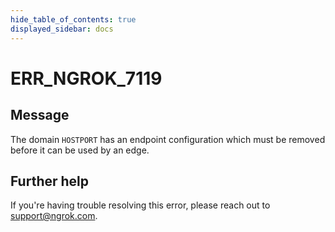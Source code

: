 ```yaml
---
hide_table_of_contents: true
displayed_sidebar: docs
---
```



# ERR_NGROK_7119

## Message

The domain `HOSTPORT` has an endpoint configuration which must be removed before it can be used by an edge.

<ErrorDetails error="err_ngrok_7119" />

## Further help

If you're having trouble resolving this error, please reach out to [support@ngrok.com](mailto:support@ngrok.com?subject=Help%20with%20ERR_NGROK_7119).

